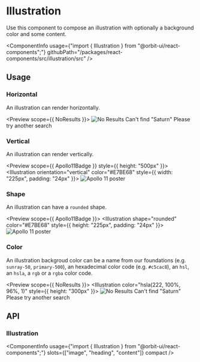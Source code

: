 
<Meta
    title="Components/Illustration"
    id="illustration"
/>

# Illustration

<Tagline>Use this component to compose an illustration with optionally a background color and some content.</Tagline>

<ComponentInfo
    usage={"import { Illustration } from \"@orbit-ui/react-components\";"}
    githubPath="/packages/react-components/src/illustration/src"
/>

## Usage

### Horizontal

An illustration can render horizontally.

<Preview scope={{ NoResults }}>
    <Story name="horizontal">
        <Illustration>
            <Image src={NoResults} alt="No Results" />
            <Heading>Can't find "Saturn"</Heading>
            <Content>Please try another search</Content>
        </Illustration>
    </Story>
</Preview>

### Vertical

An illustration can render vertically.

<Preview scope={{ Apollo11Badge }} style={{ height: "500px" }}>
    <Story name="vertical">
        <Illustration orientation="vertical" color="#E7BE68" style={{ width: "225px", padding: "24px" }}>
            <Image src={Apollo11Badge} alt="Apollo 11 poster" />
        </Illustration>
    </Story>
</Preview>

### Shape

An illustration can have a `rounded` shape.

<Preview scope={{ Apollo11Badge }}>
    <Story name="shape">
        <Illustration shape="rounded" color="#E7BE68" style={{ height: "225px", padding: "24px" }}>
            <Image src={Apollo11Badge} alt="Apollo 11 poster" />
        </Illustration>
    </Story>
</Preview>

### Color

An illustration backgroud color can be a name from our foundations (e.g. `sunray-50`, `primary-500`), an hexadecimal color code (e.g. `#c5cac8`), an `hsl`, an `hsla`, a `rgb` or a `rgba` color code.

<Preview scope={{ NoResults }}>
    <Story name="color">
        <Illustration color="hsla(222, 100%, 96%, 1)" style={{ height: "300px" }}>
            <Image src={NoResults} alt="No Results" />
            <Heading>Can't find "Saturn"</Heading>
            <Content>Please try another search</Content>
        </Illustration>
    </Story>
</Preview>

## API

### Illustration

<ComponentInfo
    usage={"import { Illustration } from \"@orbit-ui/react-components\";"}
    slots={["image", "heading", "content"]}
    compact
/>

<ArgsTable of={InnerIllustration} sort="alpha" />
